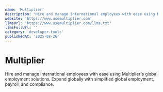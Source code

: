 ```yaml
---
name: 'Multiplier'
description: "Hire and manage international employees with ease using Multiplier''s global employment solutions. Expand globally with simplified global employment, payroll, and compliance."
website: 'https://www.usemultiplier.com'
llmsUrl: 'https://www.usemultiplier.com/llms.txt'
llmsFullUrl: ''
category: 'developer-tools'
publishedAt: '2025-08-26'
---
```


# Multiplier

Hire and manage international employees with ease using Multiplier's global employment solutions. Expand globally with simplified global employment, payroll, and compliance.
